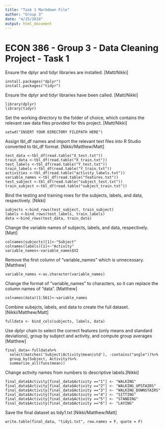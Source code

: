 ```yaml
---
title: "Task 1 Markdown File"
author: "Group 3"
date: "4/15/2018"
output: html_document
---
```


# ECON 386 - Group 3 - Data Cleaning Project - Task 1

Ensure the dplyr and tidyr libraries are installed. [Matt/Nikki]
```
install.packages("dplyr")
install.packages("tidyr")
```


Ensure the dplyr and tidyr libraries have been called. [Matt/Nikki]
```
library(dplyr)
library(tidyr)
```


Set the working directory to the folder of choice, which contains the relevant raw data files provided for this project. [Matt/Nikki]
```
setwd("INSERT YOUR DIRECTORY FILEPATH HERE")
```


Assign tbl_df names and import the relevant text files into R Studio converted to tbl_df format. [Nikki/Matthew/Matt]
```
test_data <-tbl_df(read.table("X_test.txt"))
train_data <-tbl_df(read.table("X_train.txt"))
test_labels <-tbl_df(read.table("Y_test.txt"))
train_labels <-tbl_df(read.table("Y_train.txt"))
activities <-tbl_df(read.table("activity_labels.txt"))
variable_names <-tbl_df(read.table("features.txt"))
test_subject <-tbl_df(read.table("subject_test.txt"))
train_subject <-tbl_df(read.table("subject_train.txt"))
```


Bind the testing and training rows for the subjects, labels, and data, respectively. [Nikki]
```
subjects <-bind_rows(test_subject, train_subject)
labels <-bind_rows(test_labels, train_labels)
data <-bind_rows(test_data, train_data)
```


Change the variable names of subjects, labels, and data, respectively. [Matt]
```
colnames(subjects)[1]<-"Subject"
colnames(labels)[1]<-"Activity"
variable_names<-variable_names$V2
```


Remove the first column of "variable_names" which is unnecessary. [Matthew]
```
variable_names <-as.character(variable_names)
```


Change the format of "variable_names" to characters, so it can replace the column names of "data". [Matthew]
```
colnames(data)[1:561]<-variable_names
```


Combine subejcts, labels, and data to create the full dataset. [Nikki/Matthew/Matt]
```
fulldata <- bind_cols(subjects, labels, data)
```


Use dplyr chain to select the correct features (only means and standard deviations), group by subject and activity, and compute group averages [Matthew]
```
final_data<-fulldata%>%
  select(matches('Subject|Activity|mean|std'), -contains("angle"))%>%
  group_by(Subject, Activity)%>%
  summarize_all(funs(mean))
```


Change activity names from numbers to descriptive labels.[Nikki]
```
final_data$Activity[final_data$Activity =="1"] <- "WALKING"
final_data$Activity[final_data$Activity =="2"] <- "WALKING_UPSTAIRS"
final_data$Activity[final_data$Activity =="3"] <- "WALKING_DOWNSTAIRS"
final_data$Activity[final_data$Activity =="4"] <- "SITTING"
final_data$Activity[final_data$Activity =="5"] <- "STANDING"
final_data$Activity[final_data$Activity =="6"] <- "LAYING"
```


Save the final dataset as tidy1.txt [Nikki/Matthew/Matt]
```
write.table(final_data, "tidy1.txt", row.names = F, quote = F)
```





